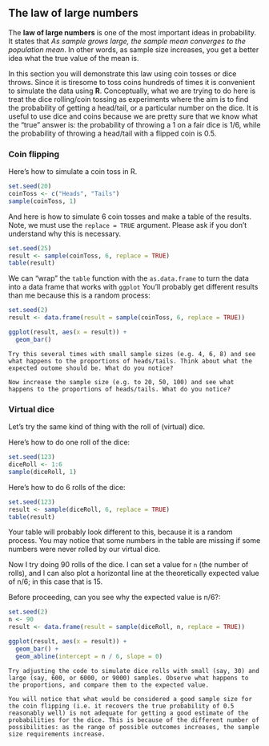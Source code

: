 ## The law of large numbers


The **law of large numbers** is one of the most important ideas in probability. It states that *As sample grows large, the sample mean converges to the population mean*. In other words, as sample size increases, you get a better idea what the true value of the mean is. 

In this section you will demonstrate this law using coin tosses or dice throws. Since it is tiresome to toss coins hundreds of times it is convenient to simulate the data using **R**. Conceptually, what we are trying to do here is treat the dice rolling/coin tossing as experiments where the aim is to find the probability of getting a head/tail, or a particular number on the dice. It is useful to use dice and coins because we are pretty sure that we know what the "true" answer is: the probability of throwing a 1 on a fair dice is 1/6, while the probability of throwing a head/tail with a flipped coin is 0.5.

### Coin flipping

Here's how to simulate a coin toss in R.


```r
set.seed(20)
coinToss <- c("Heads", "Tails")
sample(coinToss, 1)
```

And here is how to simulate 6 coin tosses and make a table of the results. Note, we must use the `replace = TRUE` argument. Please ask if you don't understand why this is necessary.

```r
set.seed(25)
result <- sample(coinToss, 6, replace = TRUE)
table(result)
```

We can "wrap" the `table` function with the `as.data.frame` to turn the data into a data frame that works with `ggplot` You'll probably get different results than me because this is a random process:

```r
set.seed(2)
result <- data.frame(result = sample(coinToss, 6, replace = TRUE))

ggplot(result, aes(x = result)) +
  geom_bar()
```


```block
Try this several times with small sample sizes (e.g. 4, 6, 8) and see what happens to the proportions of heads/tails. Think about what the expected outome should be. What do you notice?

Now increase the sample size (e.g. to 20, 50, 100) and see what happens to the proportions of heads/tails. What do you notice?
```



### Virtual dice


Let's try the same kind of thing with the roll of (virtual) dice.

Here's how to do one roll of the dice:

```r
set.seed(123)
diceRoll <- 1:6
sample(diceRoll, 1)
```

Here's how to do 6 rolls of the dice:

```r
set.seed(123)
result <- sample(diceRoll, 6, replace = TRUE)
table(result)
```

Your table will probably look different to this, because it is a random process. You may notice that some numbers in the table are missing if some numbers were never rolled by our virtual dice. 

Now I try doing 90 rolls of the dice. I can set a value for `n` (the number of rolls), and I can also plot a horizontal line at the theoretically expected value of n/6; in this case that is 15. 

Before proceeding, can you see why the expected value is n/6?:

```r
set.seed(2)
n <- 90
result <- data.frame(result = sample(diceRoll, n, replace = TRUE))

ggplot(result, aes(x = result)) +
  geom_bar() +
  geom_abline(intercept = n / 6, slope = 0)
```

```block

Try adjusting the code to simulate dice rolls with small (say, 30) and large (say, 600, or 6000, or 9000) samples. Observe what happens to the proportions, and compare them to the expected value.

You will notice that what would be considered a good sample size for the coin flipping (i.e. it recovers the true probability of 0.5 reasonably well) is not adequate for getting a good estimate of the probabilities for the dice. This is because of the different number of possibilities: as the range of possible outcomes increases, the sample size requirements increase.
```
